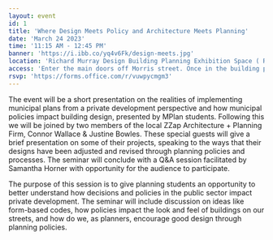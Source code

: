 ```yaml
---
layout: event
id: 1
title: 'Where Design Meets Policy and Architecture Meets Planning'
date: 'March 24 2023'
time: '11:15 AM - 12:45 PM'
banner: 'https://i.ibb.co/yq4v6Fk/design-meets.jpg'
location: 'Richard Murray Design Building Planning Exhibition Space ( Room 3105). 5257 Morris Street, Halifax, NS'
access: 'Enter the main doors off Morris street. Once in the building proceed immediately left to access the stairs to the third floor. To access the elevator, proceed straight through them main doors and walk straight following the curved wall on your left. Turn left and walk to the end to find the elevator.'
rsvp: 'https://forms.office.com/r/vuwpycmgm3'
---
```

The event will be a short presentation on the realities of implementing municipal plans from a private development perspective and how municipal policies impact building design, presented by MPlan students. Following this we will be joined by two members of the local ZZap Architecture + Planning Firm, Connor Wallace & Justine Bowles. These special guests will give a brief presentation on some of their projects, speaking to the ways that their designs have been adjusted and revised through planning policies and processes. The seminar will conclude with a Q&A session facilitated by Samantha Horner with opportunity for the audience to participate. 
 
The purpose of this session is to give planning students an opportunity to better understand how decisions and policies in the public sector impact private development. The seminar will include discussion on ideas like form-based codes, how policies impact the look and feel of buildings on our streets, and how do we, as planners, encourage good design through planning policies.
